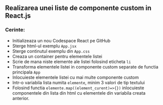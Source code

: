 ## Realizarea unei liste de componente custom in React.js

### Cerinte:
- Initializeaza un nou Codespace React pe GitHub
- Sterge html-ul exemplu `App.jsx`
- Sterge continutul exemplu din `App.css`
- Creaza un container pentru elementele listei
- Scrie de mana niste elemente ale listei folosind eticheta `li`
- Transforma elementele listei in componente custom separate de functia principala `App`
- Inlocuieste elementele listei cu mai multe componente custom
- Intr-o variabila lista numita `elemente`, minim 3 valori de tip textului
- Folosind functia `elemente.map((element_curent)=>{})` inlocuieste componentele din lista din html cu elementele din variabila creata anterior.